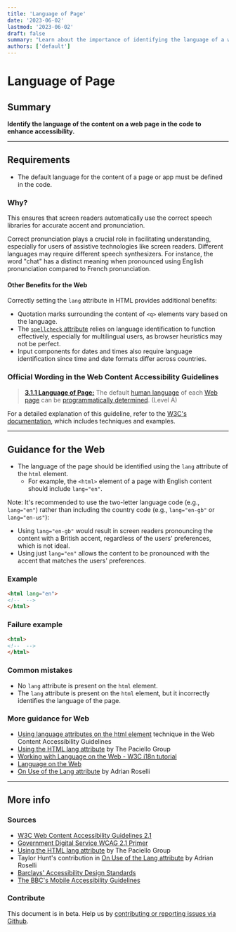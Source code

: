 ```yaml
---
title: 'Language of Page'
date: '2023-06-02'
lastmod: '2023-06-02'
draft: false
summary: "Learn about the importance of identifying the language of a web page in the code for accessibility purposes. Follow the Web Content Accessibility Guidelines (WCAG) to ensure proper language identification."
authors: ['default']
---
```


# Language of Page

## Summary

**Identify the language of the content on a web page in the code to enhance accessibility.**

---

## Requirements

* The default language for the content of a page or app must be defined in the code.

### Why?

This ensures that screen readers automatically use the correct speech libraries for accurate accent and pronunciation.

Correct pronunciation plays a crucial role in facilitating understanding, especially for users of assistive technologies like screen readers. Different languages may require different speech synthesizers. For instance, the word "chat" has a distinct meaning when pronounced using English pronunciation compared to French pronunciation.

#### Other Benefits for the Web

Correctly setting the `lang` attribute in HTML provides additional benefits:
* Quotation marks surrounding the content of `<q>` elements vary based on the language.
* The [`spellcheck` attribute](https://developer.mozilla.org/en-US/docs/Web/HTML/Global_attributes/spellcheck) relies on language identification to function effectively, especially for multilingual users, as browser heuristics may not be perfect.
* Input components for dates and times also require language identification since time and date formats differ across countries.

### Official Wording in the Web Content Accessibility Guidelines

> [**3.1.1 Language of Page:**](https://www.w3.org/TR/UNDERSTANDING-WCAG20/meaning-doc-lang-id.html) The default [human language](https://www.w3.org/TR/UNDERSTANDING-WCAG20/meaning-doc-lang-id.html#human-langdef) of each [Web page](https://www.w3.org/TR/UNDERSTANDING-WCAG20/meaning-doc-lang-id.html#webpagedef) can be [programmatically determined](https://www.w3.org/TR/UNDERSTANDING-WCAG20/meaning-doc-lang-id.html#programmaticallydetermineddef). (Level A)

For a detailed explanation of this guideline, refer to the [W3C's documentation](https://www.w3.org/TR/UNDERSTANDING-WCAG20/meaning-doc-lang-id.html), which includes techniques and examples.

---

## Guidance for the Web

*   The language of the page should be identified using the `lang` attribute of the `html` element.
    *   For example, the `<html>` element of a page with English content should include `lang="en"`.

Note: It's recommended to use the two-letter language code (e.g., `lang="en"`) rather than including the country code (e.g., `lang="en-gb"` or `lang="en-us"`):
*   Using `lang="en-gb"` would result in screen readers pronouncing the content with a British accent, regardless of the users' preferences, which is not ideal.
*   Using just `lang="en"` allows the content to be pronounced with the accent that matches the users' preferences.

### Example

```html
<html lang="en">
<!--  -->
</html>
```

### Failure example

```html
<html>
<!--  -->
</html>
```

### Common mistakes

*   No `lang` attribute is present on the `html` element.
*   The `lang` attribute is present on the `html` element, but it incorrectly identifies the language of the page.

### More guidance for Web

* [Using language attributes on the html element](https://www.w3.org/TR/2016/NOTE-WCAG20-TECHS-20161007/H57) technique in the Web Content Accessibility Guidelines
* [Using the HTML lang attribute](https://www.paciellogroup.com/blog/2016/06/using-the-html-lang-attribute/) by The Paciello Group
* [Working with Language on the Web - W3C i18n tutorial](https://www.w3.org/International/tutorials/language-decl/)
* [Language on the Web](https://www.w3.org/International/getting-started/language)
* [On Use of the Lang attribute](https://adrianroselli.com/2015/01/on-use-of-lang-attribute.html) by Adrian Roselli

---

## More info

### Sources

* [W3C Web Content Accessibility Guidelines 2.1](https://www.w3.org/TR/WCAG21/)
* [Government Digital Service WCAG 2.1 Primer](https://alphagov.github.io/wcag-primer/)
* [Using the HTML lang attribute](https://www.paciellogroup.com/blog/2016/06/using-the-html-lang-attribute/) by The Paciello Group
* Taylor Hunt's contribution in [On Use of the Lang attribute](https://adrianroselli.com/2015/01/on-use-of-lang-attribute.html) by Adrian Roselli
* [Barclays' Accessibility Design Standards](https://home.barclays/who-we-are/our-suppliers/our-requirements-of-external-suppliers/)
* [The BBC's Mobile Accessibility Guidelines](https://www.bbc.co.uk/guidelines/futuremedia/accessibility/mobile/summary)

### Contribute

This document is in beta. Help us by [contributing or reporting issues via Github](https://github.com/web-accessibility-io/web-accessibility.io).
